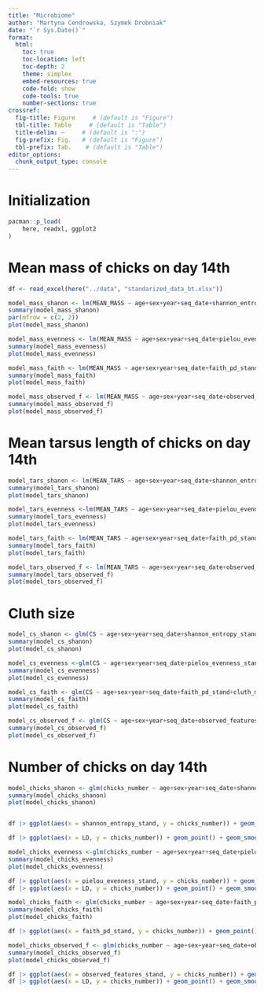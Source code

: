 ```yaml
---
title: "Microbiome"
author: "Martyna Cendrowska, Szymek Drobniak"
date: "`r Sys.Date()`"
format:
  html:
    toc: true
    toc-location: left
    toc-depth: 2
    theme: simplex
    embed-resources: true
    code-fold: show
    code-tools: true
    number-sections: true
crossref: 
  fig-title: Figure     # (default is "Figure")
  tbl-title: Table     # (default is "Table")
  title-delim: —     # (default is ":")
  fig-prefix: Fig.   # (default is "Figure")
  tbl-prefix: Tab.    # (default is "Table")
editor_options: 
  chunk_output_type: console
---
```


# Initialization

```r
pacman::p_load(
    here, readxl, ggplot2
)
```

# Mean mass of chicks on day 14th

```r
df <- read_excel(here("../data", "standarized_data_bt.xlsx"))

model_mass_shanon <- lm(MEAN_MASS ~ age+sex+year+seq_date+shannon_entropy_stand+cluth_manipulation+LD, data=df) 
summary(model_mass_shanon)
par(mfrow = c(2, 2))
plot(model_mass_shanon)

model_mass_evenness <- lm(MEAN_MASS ~ age+sex+year+seq_date+pielou_evenness_stand+cluth_manipulation+LD+sex*cluth_manipulation, data=df)
summary(model_mass_evenness)
plot(model_mass_evenness)

model_mass_faith <- lm(MEAN_MASS ~ age+sex+year+seq_date+faith_pd_stand+cluth_manipulation+LD+sex*cluth_manipulation, data=df)
summary(model_mass_faith)
plot(model_mass_faith)

model_mass_observed_f <- lm(MEAN_MASS ~ age+sex+year+seq_date+observed_features_stand+cluth_manipulation+LD+sex*cluth_manipulation, data=df)
summary(model_mass_observed_f)
plot(model_mass_observed_f)
```

# Mean tarsus length of chicks on day 14th

```r
model_tars_shanon <- lm(MEAN_TARS ~ age+sex+year+seq_date+shannon_entropy_stand+cluth_manipulation+LD+sex*cluth_manipulation, data=df) 
summary(model_tars_shanon)
plot(model_tars_shanon)

model_tars_evenness <-lm(MEAN_TARS ~ age+sex+year+seq_date+pielou_evenness_stand+cluth_manipulation+LD+sex*cluth_manipulation, data=df)
summary(model_tars_evenness)
plot(model_tars_evenness)

model_tars_faith <- lm(MEAN_TARS ~ age+sex+year+seq_date+faith_pd_stand+cluth_manipulation+LD+sex*cluth_manipulation, data=df)
summary(model_tars_faith)
plot(model_tars_faith)

model_tars_observed_f <- lm(MEAN_TARS ~ age+sex+year+seq_date+observed_features_stand+cluth_manipulation+LD+sex*cluth_manipulation, data=df)
summary(model_tars_observed_f)
plot(model_tars_observed_f)
```

# Cluth size

```r
model_cs_shanon <- glm(CS ~ age+sex+year+seq_date+shannon_entropy_stand+cluth_manipulation+LD, data=df, family = poisson()) 
summary(model_cs_shanon)
plot(model_cs_shanon)

model_cs_evenness <-glm(CS ~ age+sex+year+seq_date+pielou_evenness_stand+cluth_manipulation+LD, data=df, family = poisson())
summary(model_cs_evenness)
plot(model_cs_evenness)

model_cs_faith <- glm(CS ~ age+sex+year+seq_date+faith_pd_stand+cluth_manipulation+LD, data=df, family = poisson())
summary(model_cs_faith)
plot(model_cs_faith)

model_cs_observed_f <- glm(CS ~ age+sex+year+seq_date+observed_features_stand+cluth_manipulation+LD, data=df, family = poisson())
summary(model_cs_observed_f)
plot(model_cs_observed_f)
```

# Number of chicks on day 14th

```r
model_chicks_shanon <- glm(chicks_number ~ age+sex+year+seq_date+shannon_entropy_stand+cluth_manipulation+LD, data=df, family = poisson()) 
summary(model_chicks_shanon)
plot(model_chicks_shanon)


df |> ggplot(aes(x = shannon_entropy_stand, y = chicks_number)) + geom_point() + geom_smooth(method = "glm")

df |> ggplot(aes(x = LD, y = chicks_number)) + geom_point() + geom_smooth(method = "glm")

model_chicks_evenness <-glm(chicks_number ~ age+sex+year+seq_date+pielou_evenness_stand+cluth_manipulation+LD, data=df, family = poisson())
summary(model_chicks_evenness)
plot(model_chicks_evenness)

df |> ggplot(aes(x = pielou_evenness_stand, y = chicks_number)) + geom_point() + geom_smooth(method = "glm")
df |> ggplot(aes(x = LD, y = chicks_number)) + geom_point() + geom_smooth(method = "glm")

model_chicks_faith <- glm(chicks_number ~ age+sex+year+seq_date+faith_pd_stand+cluth_manipulation+LD, data=df, family = poisson())
summary(model_chicks_faith)
plot(model_chicks_faith)

df |> ggplot(aes(x = faith_pd_stand, y = chicks_number)) + geom_point() + geom_smooth(method = "glm")

model_chicks_observed_f <- glm(chicks_number ~ age+sex+year+seq_date+observed_features_stand+cluth_manipulation+LD, data=df, family = poisson())
summary(model_chicks_observed_f)
plot(model_chicks_observed_f)

df |> ggplot(aes(x = observed_features_stand, y = chicks_number)) + geom_point() + geom_smooth(method = "glm")
df |> ggplot(aes(x = LD, y = chicks_number)) + geom_point() + geom_smooth(method = "glm")
```

